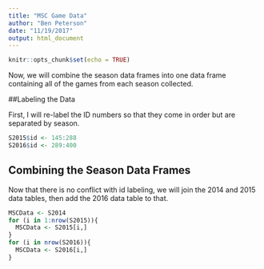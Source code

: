 ```yaml
---
title: "MSC Game Data"
author: "Ben Peterson"
date: "11/19/2017"
output: html_document
---
```


```r
knitr::opts_chunk$set(echo = TRUE)
```

Now, we will combine the season data frames into one data frame containing all
of the games from each season collected.

##Labeling the Data

First, I will re-label the ID numbers so that they come in order but are separated by season.

```r
S2015$id <- 145:288
S2016$id <- 289:400
```

## Combining the Season Data Frames

Now that there is no conflict with id labeling, we will join the 2014 and 2015 data
tables, then add the 2016 data table to that.

```r
MSCData <- S2014
for (i in 1:nrow(S2015)){
  MSCData <- S2015[i,]
}
for (i in nrow(S2016)){
  MSCData <- S2016[i,]
}
```

